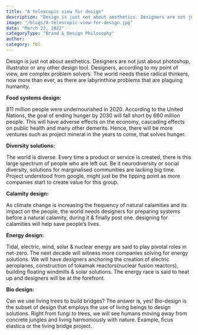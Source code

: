 ```yaml
---
title: "A telescopic view for design"
description: "Design is just not about aesthetics. Designers are not just about photoshop, illustrator or any other design tool."
image: "/blogs/A-telescopic-view-for-design.jpg"
date: "March 22, 2022"
categoryType: "Brand & Design Philosophy"
author:
category: fbl
---
```


Design is just not about aesthetics. Designers are not just about photoshop, illustrator or any other design tool. Designers, according to my point of view, are complex problem solvers. The world needs these radical thinkers, now more than ever, as there are labyrinthine problems that are plaguing humanity.

**Food systems design:**

811 million people were undernourished in 2020. According to the United Nations, the goal of ending hunger by 2030 will fall short by 660 million people. This will have adverse effects on the economy, cascading effects on public health and many other demerits. Hence, there will be more ventures such as project mineral in the years to come, that solves hunger.

**Diversity solutions:**

The world is diverse. Every time a product or service is created, there is this large spectrum of people who are left out. Be it neurodiversity or social diversity, solutions for marginalised communities are lacking big time. Project understood from google, might just be the tipping point as more companies start to create value for this group.

**Calamity design:**

As climate change is increasing the frequency of natural calamities and its impact on the people, the world needs designers for preparing systems before a natural calamity, during it & finally post one. designing for calamities will help save people’s lives.

**Energy design:**

Tidal, electric, wind, solar & nuclear energy are said to play pivotal roles in net-zero. The next decade will witness more companies solving for energy solutions. We will have designers anchoring the creation of electric aeroplanes, construction of tokamak reactors(nuclear fusion reactors), building floating windmills & solar solutions. The energy race is said to heat up and designers will be at the forefront.

**Bio design:**

Can we use living trees to build bridges? The answer is, yes! Bio-design is the subset of design that employs the use of living beings to design solutions. Right from fungi to trees, we will see humans moving away from concrete jungles and living harmoniously with nature. Example, ficus elastica or the living bridge project.

